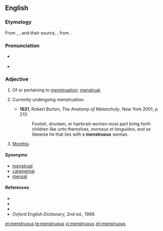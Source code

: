 ==English==

===Etymology===
From {{etyl|xno|en}} {{term|menstruus|lang=fro}}, {{etyl|frm|en}} {{term|menstrueus|lang=frm}}, and their source, {{etyl|LL.|en}} {{term|menstruosus||menstruating}}, from {{etyl|la|en}} {{term|mēnstruum|lang=la}}.

===Pronunciation===
* {{a|UK}} {{IPA|/ˈmɛnstɹʊəs/|lang=en}}
* {{a|US}} {{IPA|/ˈmɛnstɹ(əw)əs/|lang=en}}

===Adjective===
{{en-adj|-}}

# Of or pertaining to [[menstruation]]; [[menstrual]].
# {{context|of a female|lang=en}} Currently undergoing menstruation.
#* '''1621''', Robert Burton, ''The Anatomy of Melancholy'', New York 2001, p. 213:
#*: Foolish, drunken, or hairbrain women most part bring forth children like unto themslves, ''morosus et languidos'', and so likewise he that lies with a '''menstruous''' woman.
# {{context|obsolete|lang=en}} [[monthly|Monthly]].

====Synonyms====
* [[menstrual]]
* [[catamenial]]
* [[mensal]]

====References====
* {{R:Webster 1828}}
* {{R:Webster 1913}}
* {{R:Dictionary.com}}
* ''Oxford English Dictionary'', 2nd ed., 1989.

[[el:menstruous]]
[[te:menstruous]]
[[vi:menstruous]]
[[zh:menstruous]]